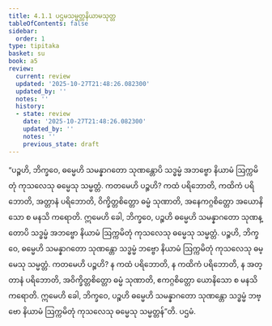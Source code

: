 ```yaml
---
title: 4.1.1 ပဌမသမ္မတ္တနိယာမသုတ္တ
tableOfContents: false
sidebar:
  order: 1
type: tipitaka
basket: su
book: a5
review:
  current: review
  updated: '2025-10-27T21:48:26.082300'
  updated_by: ''
  notes: ''
  history:
  - state: review
    date: '2025-10-27T21:48:26.082300'
    updated_by: ''
    notes: ''
    previous_state: draft
---
```



<ReviewStatus review={frontmatter.review} showDetails={true} />

<HypothesisAnnotation frontmatter={frontmatter} />

<DynamicBreadcrumb />

<Division number="151" book="a5" e="ch" v="16" p="154">

<Paragraph number="874" book="a5">
“ပဉ္စဟိ, ဘိက္ခဝေ, ဓမ္မေဟိ သမန္နာဂတော သုဏန္တောပိ သဒ္ဓမ္မံ အဘဗ္ဗော နိယာမံ ဩက္ကမိတုံ ကုသလေသု ဓမ္မေသု သမ္မတ္တံ. ကတမေဟိ ပဉ္စဟိ? ကထံ ပရိဘောတိ, ကထိကံ ပရိဘောတိ, အတ္တာနံ ပရိဘောတိ, ဝိက္ခိတ္တစိတ္တော ဓမ္မံ သုဏာတိ, အနေကဂ္ဂစိတ္တော အယောနိသော စ မနသိ ကရောတိ. ဣမေဟိ ခေါ, ဘိက္ခဝေ, ပဉ္စဟိ ဓမ္မေဟိ သမန္နာဂတော သုဏန္တောပိ သဒ္ဓမ္မံ အဘဗ္ဗော နိယာမံ ဩက္ကမိတုံ ကုသလေသု ဓမ္မေသု သမ္မတ္တံ.
</Paragraph>

<Paragraph number="875" book="a5">
ပဉ္စဟိ, ဘိက္ခဝေ, ဓမ္မေဟိ သမန္နာဂတော သုဏန္တော သဒ္ဓမ္မံ ဘဗ္ဗော နိယာမံ ဩက္ကမိတုံ ကုသလေသု ဓမ္မေသု သမ္မတ္တံ. ကတမေဟိ ပဉ္စဟိ? န ကထံ ပရိဘောတိ, န ကထိကံ ပရိဘောတိ, န အတ္တာနံ ပရိဘောတိ, အဝိက္ခိတ္တစိတ္တော ဓမ္မံ သုဏာတိ, ဧကဂ္ဂစိတ္တော ယောနိသော စ မနသိ ကရောတိ. ဣမေဟိ ခေါ, ဘိက္ခဝေ, ပဉ္စဟိ ဓမ္မေဟိ သမန္နာဂတော သုဏန္တော သဒ္ဓမ္မံ ဘဗ္ဗော နိယာမံ ဩက္ကမိတုံ ကုသလေသု ဓမ္မေသု သမ္မတ္တန်”တိ.

</Paragraph>
</Division>

<Paragraph number="876" type="center" book="a5">
ပဌမံ.
</Paragraph>